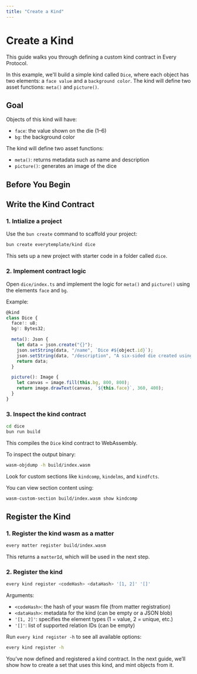 ```yaml
---
title: "Create a Kind"
---
```


# Create a Kind

This guide walks you through defining a custom kind contract in Every Protocol.

In this example, we'll build a simple kind called `Dice`, where each object has two elements: a `face value` and a `background color`. The kind will define two asset functions: `meta()` and `picture()`.

## Goal

Objects of this kind will have:

* `face`: the value shown on the die (1–6)
* `bg`: the background color

The kind will define two asset functions:

* `meta()`: returns metadata such as name and description
* `picture()`: generates an image of the dice

## Before You Begin

## Write the Kind Contract

### 1. Intialize a project

Use the `bun create` command to scaffold your project:

```bash
bun create everytemplate/kind dice
```

This sets up a new project with starter code in a folder called `dice`.

### 2. Implement contract logic

Open `dice/index.ts` and implement the logic for `meta()` and `picture()` using the elements `face` and `bg`.

Example:

```ts
@kind
class Dice {
  face!: u8;
  bg!: Bytes32;

  meta(): Json {
    let data = json.create("{}");
    json.setString(data, "/name", `Dice #${object.id}`);
    json.setString(data, "/description", "A six-sided die created using the Dice kind.");
    return data;
  }

  picture(): Image {
    let canvas = image.fill(this.bg, 800, 800);
    return image.drawText(canvas, `${this.face}`, 360, 400);
  }
}
```

### 3. Inspect the kind contract

```bash
cd dice
bun run build
```

This compiles the `Dice` kind contract to WebAssembly.

To inspect the output binary:

```bash
wasm-objdump -h build/index.wasm
```

Look for custom sections like `kindcomp`, `kindelms`, and `kindfcts`.

You can view section content using:

```bash
wasm-custom-section build/index.wasm show kindcomp
```

## Register the Kind

### 1. Register the kind wasm as a matter

```bash
every matter register build/index.wasm
```

This returns a `matterId`, which will be used in the next step.

### 2. Register the kind

```bash
every kind register <codeHash> <dataHash> '[1, 2]' '[]'
```

Arguments:

* `<codeHash>`: the hash of your wasm file (from matter registration)
* `<dataHash>`: metadata for the kind (can be empty or a JSON blob)
* `'[1, 2]'`: specifies the element types (1 = value, 2 = unique, etc.)
* `'[]'`: list of supported relation IDs (can be empty)

Run `every kind register -h` to see all available options:

```bash
every kind register -h
```

You’ve now defined and registered a kind contract. In the next guide, we’ll show how to create a set that uses this kind, and mint objects from it.
